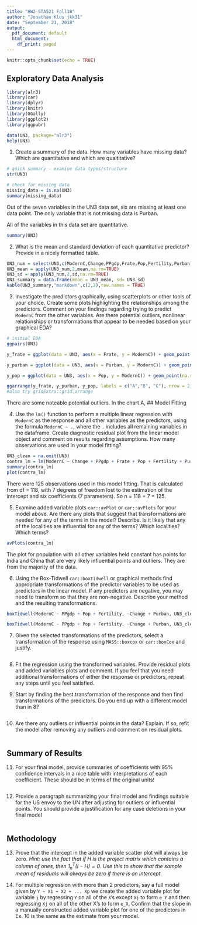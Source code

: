 ```yaml
---
title: "HW2 STA521 Fall18"
author: "Jonathan Klus jkk31"
date: "September 21, 2018"
output:
  pdf_document: default
  html_document:
    df_print: paged
---
```


```r
knitr::opts_chunk$set(echo = TRUE)
```

## Exploratory Data Analysis

```r
library(alr3)
library(car)
library(dplyr)
library(knitr)
library(GGally)
library(ggplot2)
library(ggpubr)

data(UN3, package="alr3")
help(UN3) 
```


1. Create a summary of the data.  How many variables have missing data?  Which are quantitative and which are qualtitative?

```r
# quick summary - examine data types/structure
str(UN3)
```

```r
# check for missing data
missing_data = is.na(UN3)
summary(missing_data)
```

Out of the seven variables in the UN3 data set, six are missing at least one
data point. The only variable that is not missing data is Purban. 

All of the variables in this data set are quantitative. 

```r
summary(UN3)
```

2. What is the mean and standard deviation of each quantitative predictor?  Provide in a nicely formatted table.

```r
UN3_num = select(UN3,c(ModernC,Change,PPgdp,Frate,Pop,Fertility,Purban))
UN3_mean = apply(UN3_num,2,mean,na.rm=TRUE)
UN3_sd = apply(UN3_num,2,sd,na.rm=TRUE)
UN3_summary = data.frame(mean = UN3_mean, sd= UN3_sd)
kable(UN3_summary,"markdown",c(2,2),row.names = TRUE)
```


3. Investigate the predictors graphically, using scatterplots or other tools of your choice. Create some plots
highlighting the relationships among the predictors. Comment
on your findings regarding trying to predict `ModernC` from the other variables.  Are there potential outliers, nonlinear relationships or transformations that appear to be needed based on your graphical EDA?

```r
# initial EDA
ggpairs(UN3)
```

```r
y_frate = ggplot(data = UN3, aes(x = Frate, y = ModernC)) + geom_point(na.rm = TRUE) + labs(title = "Contraceptive Use vs. Adult Female Economic Activity", caption = "% females using modern contraception plotted against % females >15 years that are economically active by country in UN3 data")

y_purban = ggplot(data = UN3, aes(x = Purban, y = ModernC)) + geom_point(na.rm = TRUE) + labs(title = "Contraceptive Use vs. % Urban Pop", caption = "% females using modern contraception plotted against % of population that is urban by country in UN3 data")

y_pop = ggplot(data = UN3, aes(x = Pop, y = ModernC)) + geom_point(na.rm = TRUE) + labs(title = "Contraceptive Use vs. Population", caption = "% females using modern contraception plotted against total population by country in UN3 data")

ggarrange(y_frate, y_purban, y_pop, labels = c("A","B", "C"), nrow = 2, ncol = 2)
#also try gridExtra::grid.arrange


```

There are some noteable potential outliers. In the chart A, 
## Model Fitting

4.  Use the `lm()` function to perform a multiple linear regression with `ModernC` as the response and all other variables as the predictors, using the formula `ModernC ~ .`, where the `.` includes all remaining variables in the dataframe.  Create  diagnostic residual plot from the linear model object and comment on results regarding assumptions.  How many observations are used in your model fitting?

```r
UN3_clean = na.omit(UN3)
contra_lm = lm(ModernC ~ Change + PPgdp + Frate + Pop + Fertility + Purban, UN3)
summary(contra_lm)
plot(contra_lm)
```

There were 125 observations used in this model fitting. That is calculated from
df = 118, with 7 degrees of freedom lost to the estimation of the intercept and
six coefficients (7 parameters). So n = 118 + 7 = 125. 

5. Examine added variable plots `car::avPlot` or `car::avPlots`  for your model above. Are there any plots that suggest that transformations are needed for any of the terms in the model? Describe. Is it likely that any of the localities are influential for any of the terms?  Which localities?  Which terms?  

```r
avPlots(contra_lm)
```

The plot for population with all other variables held constant has points for 
India and China that are very likely influential points and outliers. They are 
from the majority of the data. 

6.  Using the Box-Tidwell  `car::boxTidwell` or graphical methods find appropriate transformations of the predictor variables to be used as predictors in the linear model.  If any predictors are negative, you may need to transform so that they are non-negative.  Describe your method and  the resulting transformations.


```r
boxTidwell(ModernC ~ PPgdp + Pop + Fertility, ~Change + Purban, UN3_clean)
```
```r
boxTidwell(ModernC ~ PPgdp + Pop + Fertility, ~Change + Purban, UN3_clean)
```

7. Given the selected transformations of the predictors, select a transformation of the response using `MASS::boxcox` or `car::boxCox` and justify.


```r

```

8.  Fit the regression using the transformed variables.  Provide residual plots and added variables plots and comment.  If you feel that you need additional transformations of either the response or predictors, repeat any steps until you feel satisfied.

9. Start by finding the best transformation of the response and then find transformations of the predictors.  Do you end up with a different model than in 8?


```r

```

10.  Are there any outliers or influential points in the data?  Explain.  If so, refit the model after removing any outliers and comment on residual plots.


```r

```

## Summary of Results

11. For your final model, provide summaries of coefficients with 95% confidence intervals in a nice table with interpretations of each coefficient.  These should be in terms of the original units! 


```r

```


12. Provide a paragraph summarizing your final model  and findings suitable for the US envoy to the UN after adjusting for outliers or influential points.   You should provide a justification for any case deletions in your final model


```r

```


## Methodology

    
13. Prove that the intercept in the added variable scatter plot will always be zero.  _Hint:  use the fact that if $H$ is the project matrix which contains a column of ones, then $1_n^T (I - H) = 0$.  Use this to show that the sample mean of residuals will always be zero if there is an intercept._


14. For multiple regression with more than 2 predictors, say a full model given by `Y ~ X1 + X2 + ... Xp`   we create the added variable plot for variable `j` by regressing `Y` on all of the `X`'s except `Xj` to form `e_Y` and then regressing `Xj` on all of the other X's to form `e_X`.  Confirm that the slope in a manually constructed added variable plot for one of the predictors  in Ex. 10 is the same as the estimate from your model. 
